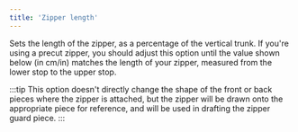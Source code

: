 ```yaml
---
title: 'Zipper length'
---
```


Sets the length of the zipper, as a percentage of the vertical trunk. If you're
using a precut zipper, you should adjust this option until the value shown
below (in cm/in) matches the length of your zipper, measured from the lower
stop to the upper stop.

:::tip
This option doesn't directly change the shape of the front or back pieces
where the zipper is attached, but the zipper will be drawn onto the appropriate
piece for reference, and will be used in drafting the zipper guard piece.
:::

